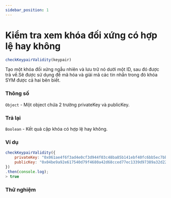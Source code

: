 ```yaml
---
sidebar_position: 1
---
```


# Kiểm tra xem khóa đối xứng có hợp lệ hay không
```javascript
checkKeypairValidity(keypair)
```
Tạo một khóa đối xứng ngẫu nhiên và lưu trữ nó dưới một ID, sau đó được trả về.Sẽ được sử dụng để mã hóa và giải mã các tin nhắn trong đó khóa SYM được cả hai bên biết.
### Thông số
`Object` - Một object chứa 2 trường privateKey và publicKey.
### Trả lại
`Boolean` - Kết quả cặp khóa có hợp lệ hay không.

### Ví dụ
```javascript
checkKeypairValidity({
    privateKey: "0x061ae4f6f3ad4e0cf3d944f03c48ba85b141ebf40fc6bb5ec7bba8722bb11397",
    publicKey: "0x04be9a92e617540d79f4680a42d68cced77ec1339d97389a32d2207105a05c5e21d5b7dc89181571ac52f7191aebd01b91939dc14e3ba2d913091d89dd69c55d53",
})
.then(console.log);
> true
```
### Thử nghiệm
<CheckValidity/>